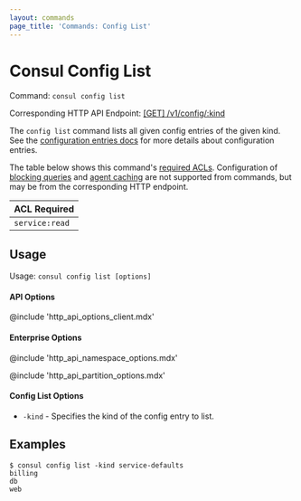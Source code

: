 ```yaml
---
layout: commands
page_title: 'Commands: Config List'
---
```


# Consul Config List

Command: `consul config list`

Corresponding HTTP API Endpoint: [\[GET\] /v1/config/:kind](/api-docs/config#list-configurations)

The `config list` command lists all given config entries of the given kind.
See the [configuration entries docs](/docs/agent/config-entries) for more
details about configuration entries.

The table below shows this command's [required ACLs](/api#authentication). Configuration of
[blocking queries](/api/features/blocking) and [agent caching](/api/features/caching)
are not supported from commands, but may be from the corresponding HTTP endpoint.

| ACL Required   |
| -------------- |
| `service:read` |

## Usage

Usage: `consul config list [options]`

#### API Options

@include 'http_api_options_client.mdx'

#### Enterprise Options

@include 'http_api_namespace_options.mdx'

@include 'http_api_partition_options.mdx'

#### Config List Options

- `-kind` - Specifies the kind of the config entry to list.

## Examples

    $ consul config list -kind service-defaults
    billing
    db
    web
